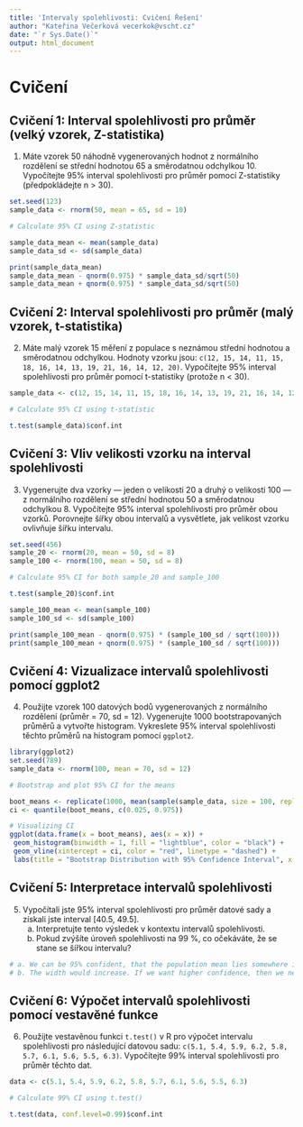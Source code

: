 ```yaml
---
title: 'Intervaly spolehlivosti: Cvičení Řešení'
author: "Kateřina Večerková vecerkok@vscht.cz"
date: "`r Sys.Date()`"
output: html_document
---
```


# Cvičení

## **Cvičení 1: Interval spolehlivosti pro průměr (velký vzorek, Z-statistika)**

1. Máte vzorek 50 náhodně vygenerovaných hodnot z normálního rozdělení se střední hodnotou 65 a směrodatnou odchylkou 10. Vypočítejte 95% interval spolehlivosti pro průměr pomocí Z-statistiky (předpokládejte n > 30).  

```r
set.seed(123)
sample_data <- rnorm(50, mean = 65, sd = 10)

# Calculate 95% CI using Z-statistic

sample_data_mean <- mean(sample_data)
sample_data_sd <- sd(sample_data)

print(sample_data_mean)
sample_data_mean - qnorm(0.975) * sample_data_sd/sqrt(50)
sample_data_mean + qnorm(0.975) * sample_data_sd/sqrt(50)
```

## **Cvičení 2: Interval spolehlivosti pro průměr (malý vzorek, t-statistika)**

2. Máte malý vzorek 15 měření z populace s neznámou střední hodnotou a směrodatnou odchylkou. Hodnoty vzorku jsou:
   `c(12, 15, 14, 11, 15, 18, 16, 14, 13, 19, 21, 16, 14, 12, 20)`.
   Vypočítejte 95% interval spolehlivosti pro průměr pomocí t-statistiky (protože n < 30).

```r
sample_data <- c(12, 15, 14, 11, 15, 18, 16, 14, 13, 19, 21, 16, 14, 12, 20)

# Calculate 95% CI using t-statistic

t.test(sample_data)$conf.int
```

## **Cvičení 3: Vliv velikosti vzorku na interval spolehlivosti**

3. Vygenerujte dva vzorky — jeden o velikosti 20 a druhý o velikosti 100 — z normálního rozdělení se střední hodnotou 50 a směrodatnou odchylkou 8.
   Vypočítejte 95% interval spolehlivosti pro průměr obou vzorků.
   Porovnejte šířky obou intervalů a vysvětlete, jak velikost vzorku ovlivňuje šířku intervalu.

```r
set.seed(456)
sample_20 <- rnorm(20, mean = 50, sd = 8)
sample_100 <- rnorm(100, mean = 50, sd = 8)

# Calculate 95% CI for both sample_20 and sample_100

t.test(sample_20)$conf.int

sample_100_mean <- mean(sample_100)
sample_100_sd <- sd(sample_100)

print(sample_100_mean - qnorm(0.975) * (sample_100_sd / sqrt(100)))
print(sample_100_mean + qnorm(0.975) * (sample_100_sd / sqrt(100)))
```

## **Cvičení 4: Vizualizace intervalů spolehlivosti pomocí ggplot2**

4. Použijte vzorek 100 datových bodů vygenerovaných z normálního rozdělení (průměr = 70, sd = 12). Vygenerujte 1000 bootstrapovaných průměrů a vytvořte histogram.
   Vykreslete 95% interval spolehlivosti těchto průměrů na histogram pomocí `ggplot2`.

```r
library(ggplot2)
set.seed(789)
sample_data <- rnorm(100, mean = 70, sd = 12)

# Bootstrap and plot 95% CI for the means

boot_means <- replicate(1000, mean(sample(sample_data, size = 100, replace = TRUE)))
ci <- quantile(boot_means, c(0.025, 0.975))

# Visualizing CI
ggplot(data.frame(x = boot_means), aes(x = x)) +
 geom_histogram(binwidth = 1, fill = "lightblue", color = "black") +
 geom_vline(xintercept = ci, color = "red", linetype = "dashed") +
 labs(title = "Bootstrap Distribution with 95% Confidence Interval", x = "Sample Means")
```

## **Cvičení 5: Interpretace intervalů spolehlivosti**

5. Vypočítali jste 95% interval spolehlivosti pro průměr datové sady a získali jste interval \[40.5, 49.5].
   a. Interpretujte tento výsledek v kontextu intervalů spolehlivosti.
   b. Pokud zvýšíte úroveň spolehlivosti na 99 %, co očekáváte, že se stane se šířkou intervalu?

```r
# a. We can be 95% confident, that the population mean lies somewhere in the range [40.5, 49.5].
# b. The width would increase. If we want higher confidence, then we need to cover wider range.
```

## **Cvičení 6: Výpočet intervalů spolehlivosti pomocí vestavěné funkce**

6. Použijte vestavěnou funkci `t.test()` v R pro výpočet intervalu spolehlivosti pro následující datovou sadu:
   `c(5.1, 5.4, 5.9, 6.2, 5.8, 5.7, 6.1, 5.6, 5.5, 6.3)`.
   Vypočítejte 99% interval spolehlivosti pro průměr těchto dat.

```r
data <- c(5.1, 5.4, 5.9, 6.2, 5.8, 5.7, 6.1, 5.6, 5.5, 6.3)

# Calculate 99% CI using t.test()

t.test(data, conf.level=0.99)$conf.int
```
